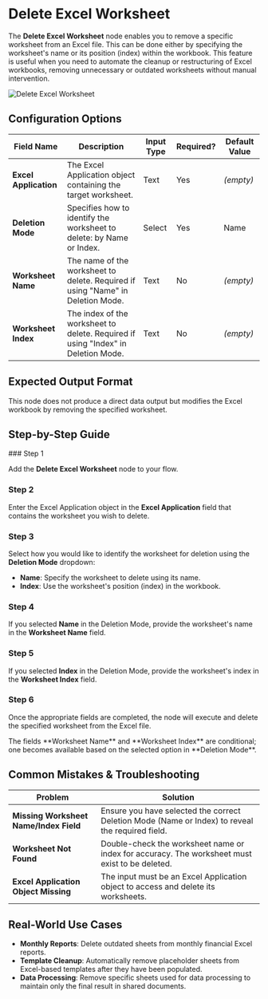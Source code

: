 
# Delete Excel Worksheet

The **Delete Excel Worksheet** node enables you to remove a specific worksheet from an Excel file. This can be done either by specifying the worksheet's name or its position (index) within the workbook. This feature is useful when you need to automate the cleanup or restructuring of Excel workbooks, removing unnecessary or outdated worksheets without manual intervention.

![Delete Excel Worksheet](./delete-excel-worksheet.png)

## Configuration Options

| Field Name            | Description                                                                       | Input Type | Required? | Default Value |
| --------------------- | --------------------------------------------------------------------------------- | ---------- | --------- | ------------- |
| **Excel Application** | The Excel Application object containing the target worksheet.                     | Text       | Yes       | _(empty)_     |
| **Deletion Mode**     | Specifies how to identify the worksheet to delete: by Name or Index.              | Select     | Yes       | Name          |
| **Worksheet Name**    | The name of the worksheet to delete. Required if using "Name" in Deletion Mode.   | Text       | No        | _(empty)_     |
| **Worksheet Index**   | The index of the worksheet to delete. Required if using "Index" in Deletion Mode. | Text       | No        | _(empty)_     |

## Expected Output Format

This node does not produce a direct data output but modifies the Excel workbook by removing the specified worksheet.

## Step-by-Step Guide

<Steps>
### Step 1

Add the **Delete Excel Worksheet** node to your flow.

### Step 2

Enter the Excel Application object in the **Excel Application** field that contains the worksheet you wish to delete.

### Step 3

Select how you would like to identify the worksheet for deletion using the **Deletion Mode** dropdown:

- **Name**: Specify the worksheet to delete using its name.
- **Index**: Use the worksheet's position (index) in the workbook.

### Step 4

If you selected **Name** in the Deletion Mode, provide the worksheet's name in the **Worksheet Name** field.

### Step 5

If you selected **Index** in the Deletion Mode, provide the worksheet's index in the **Worksheet Index** field.

### Step 6

Once the appropriate fields are completed, the node will execute and delete the specified worksheet from the Excel file.

</Steps>

<Callout type="info" title="Note">
  The fields **Worksheet Name** and **Worksheet Index** are conditional; one
  becomes available based on the selected option in **Deletion Mode**.
</Callout>

## Common Mistakes & Troubleshooting

| Problem                                | Solution                                                                                         |
| -------------------------------------- | ------------------------------------------------------------------------------------------------ |
| **Missing Worksheet Name/Index Field** | Ensure you have selected the correct Deletion Mode (Name or Index) to reveal the required field. |
| **Worksheet Not Found**                | Double-check the worksheet name or index for accuracy. The worksheet must exist to be deleted.   |
| **Excel Application Object Missing**   | The input must be an Excel Application object to access and delete its worksheets.               |

## Real-World Use Cases

- **Monthly Reports**: Delete outdated sheets from monthly financial Excel reports.
- **Template Cleanup**: Automatically remove placeholder sheets from Excel-based templates after they have been populated.
- **Data Processing**: Remove specific sheets used for data processing to maintain only the final result in shared documents.
